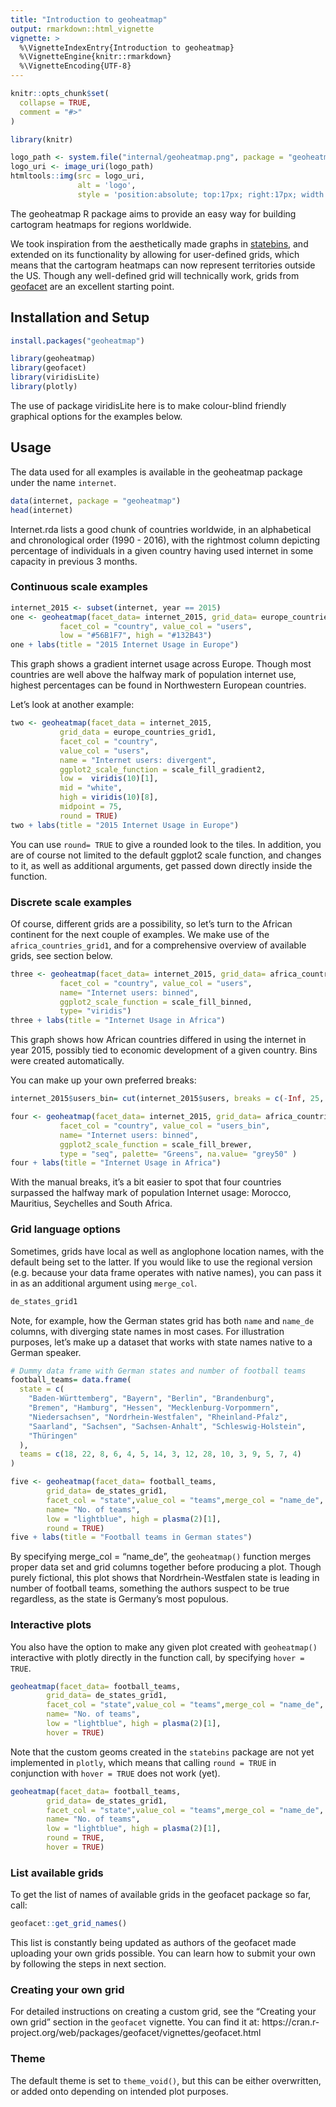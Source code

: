 ```yaml
---
title: "Introduction to geoheatmap"
output: rmarkdown::html_vignette
vignette: >
  %\VignetteIndexEntry{Introduction to geoheatmap}
  %\VignetteEngine{knitr::rmarkdown}
  %\VignetteEncoding{UTF-8}
---
```


```r
knitr::opts_chunk$set(
  collapse = TRUE,
  comment = "#>"
)
```

```r
library(knitr)

logo_path <- system.file("internal/geoheatmap.png", package = "geoheatmap")
logo_uri <- image_uri(logo_path)
htmltools::img(src = logo_uri, 
               alt = 'logo', 
               style = 'position:absolute; top:17px; right:17px; width:170px; border:none; outline:none')
```


The geoheatmap R package aims to provide an easy way for building cartogram heatmaps for regions worldwide. 

We took inspiration from the aesthetically made graphs in [statebins](https://github.com/hrbrmstr/statebins), and extended on its functionality by allowing for user-defined grids, which means that the cartogram heatmaps can now represent territories outside the US. Though any well-defined grid will technically work, grids from  [geofacet](https://github.com/hafen/geofacet) are an excellent starting point.


## Installation and Setup

```r
install.packages("geoheatmap")
```

```r
library(geoheatmap)
library(geofacet)
library(viridisLite)
library(plotly)
```

The use of package viridisLite here is to make colour-blind friendly graphical options for the examples below. 

## Usage

The data used for all examples is available in the geoheatmap package under the name `internet`.

```r
data(internet, package = "geoheatmap")
head(internet)
```

Internet.rda lists a good chunk of countries worldwide, in an alphabetical and chronological order (1990 - 2016), with the rightmost column depicting percentage of individuals in a given country having used internet in some capacity in previous 3 months. 

### Continuous scale examples

```r
internet_2015 <- subset(internet, year == 2015)
one <- geoheatmap(facet_data= internet_2015, grid_data= europe_countries_grid1,
           facet_col = "country", value_col = "users", 
           low = "#56B1F7", high = "#132B43")
one + labs(title = "2015 Internet Usage in Europe")

```
This graph shows a gradient internet usage across Europe. Though most countries are well above the halfway mark of population internet use, highest percentages can be found in Northwestern European countries.

Let's look at another example:

```r
two <- geoheatmap(facet_data = internet_2015, 
           grid_data = europe_countries_grid1,
           facet_col = "country", 
           value_col = "users",
           name = "Internet users: divergent",
           ggplot2_scale_function = scale_fill_gradient2, 
           low =  viridis(10)[1], 
           mid = "white", 
           high = viridis(10)[8], 
           midpoint = 75,  
           round = TRUE)
two + labs(title = "2015 Internet Usage in Europe")
```

You can use `round= TRUE` to give a rounded look to the tiles. 
In addition, you are of course not limited to the default ggplot2 scale function, and changes to it, as well as additional arguments, get passed down directly inside the function. 

### Discrete scale examples

Of course, different grids are a possibility, so let's turn to the African continent for the next couple of examples. We make use of the `africa_countries_grid1`, and for a comprehensive overview of available grids, see section below. 

```r

three <- geoheatmap(facet_data= internet_2015, grid_data= africa_countries_grid1,
           facet_col = "country", value_col = "users",
           name= "Internet users: binned",
           ggplot2_scale_function = scale_fill_binned,
           type= "viridis")
three + labs(title = "Internet Usage in Africa")

```

This graph shows how African countries differed in using the internet in year 2015, possibly tied to economic development of a given country. Bins were created automatically.

You can make up your own preferred breaks:

```r
internet_2015$users_bin= cut(internet_2015$users, breaks = c(-Inf, 25, 50, Inf), labels = c("0-25", "26-50", "51 and up"))

four <- geoheatmap(facet_data= internet_2015, grid_data= africa_countries_grid1,
           facet_col = "country", value_col = "users_bin",
           name= "Internet users: binned",
           ggplot2_scale_function = scale_fill_brewer,
           type = "seq", palette= "Greens", na.value= "grey50" )
four + labs(title = "Internet Usage in Africa")
```
With the manual breaks, it's a bit easier to spot that four countries surpassed the halfway mark of population Internet usage: Morocco, Mauritius, Seychelles and South Africa.

### Grid language options

Sometimes, grids have local as well as anglophone location names, with the default being set to the latter. If you would like to use the regional version (e.g. because your data frame operates with native names), you can pass it in as an additional argument using `merge_col`.

```r
de_states_grid1
```
Note, for example, how the German states grid has both `name` and `name_de` columns, with diverging state names in most cases. For illustration purposes, let's make up a dataset that works with state names native to a German speaker. 

```r
# Dummy data frame with German states and number of football teams
football_teams= data.frame(
  state = c(
    "Baden-Württemberg", "Bayern", "Berlin", "Brandenburg",
    "Bremen", "Hamburg", "Hessen", "Mecklenburg-Vorpommern",
    "Niedersachsen", "Nordrhein-Westfalen", "Rheinland-Pfalz",
    "Saarland", "Sachsen", "Sachsen-Anhalt", "Schleswig-Holstein",
    "Thüringen"
  ),
  teams = c(18, 22, 8, 6, 4, 5, 14, 3, 12, 28, 10, 3, 9, 5, 7, 4)
)

five <- geoheatmap(facet_data= football_teams,
        grid_data= de_states_grid1,
        facet_col = "state",value_col = "teams",merge_col = "name_de",
        name= "No. of teams",
        low = "lightblue", high = plasma(2)[1],
        round = TRUE)
five + labs(title = "Football teams in German states")

```

By specifying merge_col = "name_de", the `geoheatmap()` function merges proper data set and grid columns together before producing a plot. 
Though purely fictional, this plot shows that Nordrhein-Westfalen state is leading in number of football teams, something the authors suspect to be true regardless, as the state is Germany's most populous. 

### Interactive plots

You also have the option to make any given plot created with `geoheatmap()` interactive with plotly directly in the function call, by specifying `hover = TRUE `. 

```r
geoheatmap(facet_data= football_teams,
        grid_data= de_states_grid1,
        facet_col = "state",value_col = "teams",merge_col = "name_de",
        name= "No. of teams",
        low = "lightblue", high = plasma(2)[1],
        hover = TRUE)
```

Note that the custom geoms created in the `statebins` package are not yet implemented in `plotly`, which means that calling `round = TRUE` in conjunction with `hover = TRUE` does not work (yet).

```r
geoheatmap(facet_data= football_teams,
        grid_data= de_states_grid1,
        facet_col = "state",value_col = "teams",merge_col = "name_de",
        name= "No. of teams",
        low = "lightblue", high = plasma(2)[1],
        round = TRUE,
        hover = TRUE)
```

### List available grids

To get the list of names of available grids in the geofacet package so far, call:

```r
geofacet::get_grid_names()
```

This list is constantly being updated as authors of the geofacet made uploading your own grids possible. You can learn how to submit your own by following the steps in next section.

### Creating your own grid

For detailed instructions on creating a custom grid, see the "Creating your own grid" section in the `geofacet` vignette. You can find it at: https://cran.r-project.org/web/packages/geofacet/vignettes/geofacet.html

### Theme

The default theme is set to `theme_void()`, but this can be either overwritten, or added onto depending on intended
plot purposes.




